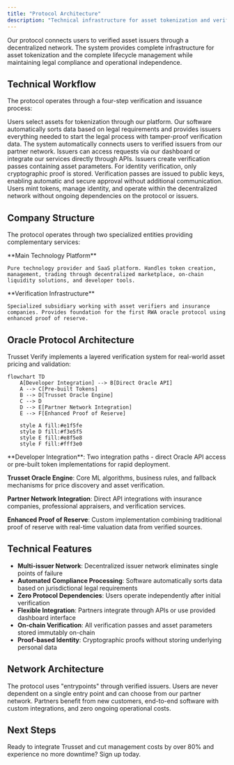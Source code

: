 ```yaml
---
title: "Protocol Architecture"
description: "Technical infrastructure for asset tokenization and verification"
---
```


Our protocol connects users to verified asset issuers through a decentralized network. The system provides complete infrastructure for asset tokenization and the complete lifecycle management while maintaining legal compliance and operational independence.

## Technical Workflow

The protocol operates through a four-step verification and issuance process:

<Steps>
  <Step title="Asset Selection & Data Processing">
    Users select assets for tokenization through our platform. Our software automatically sorts data based on legal requirements and provides issuers everything needed to start the legal process with tamper-proof verification data.
  </Step>
  
  <Step title="Issuer Connection">
    The system automatically connects users to verified issuers from our partner network. Issuers can access requests via our dashboard or integrate our services directly through APIs.
  </Step>
  
  <Step title="Verification Pass Issuance">
    Issuers create verification passes containing asset parameters. For identity verification, only cryptographic proof is stored. Verification passes are issued to public keys, enabling automatic and secure approval without additional communication.
  </Step>
  
  <Step title="Independent Token Operations">
    Users mint tokens, manage identity, and operate within the decentralized network without ongoing dependencies on the protocol or issuers.
  </Step>
</Steps>

## Company Structure

The protocol operates through two specialized entities providing complementary services:

<Columns cols={2}>
  <Card title="Trusset" icon="code">
    **Main Technology Platform**
    
    Pure technology provider and SaaS platform. Handles token creation, management, trading through decentralized marketplace, on-chain liquidity solutions, and developer tools.
  </Card>
  
  <Card title="Trusset Verify" icon="shield-check">
    **Verification Infrastructure**
    
    Specialized subsidiary working with asset verifiers and insurance companies. Provides foundation for the first RWA oracle protocol using enhanced proof of reserve.
  </Card>
</Columns>

## Oracle Protocol Architecture

Trusset Verify implements a layered verification system for real-world asset pricing and validation:

```mermaid
flowchart TD
    A[Developer Integration] --> B[Direct Oracle API]
    A --> C[Pre-built Tokens]
    B --> D[Trusset Oracle Engine]
    C --> D
    D --> E[Partner Network Integration]
    E --> F[Enhanced Proof of Reserve]
    
    style A fill:#e1f5fe
    style D fill:#f3e5f5
    style E fill:#e8f5e8
    style F fill:#fff3e0
```

<Accordion title="Architecture Layer Details">
  **Developer Integration**: Two integration paths - direct Oracle API access or pre-built token implementations for rapid deployment.

  **Trusset Oracle Engine**: Core ML algorithms, business rules, and fallback mechanisms for price discovery and asset verification.

  **Partner Network Integration**: Direct API integrations with insurance companies, professional appraisers, and verification services.

  **Enhanced Proof of Reserve**: Custom implementation combining traditional proof of reserve with real-time valuation data from verified sources.
</Accordion>

## Technical Features

- **Multi-issuer Network**: Decentralized issuer network eliminates single points of failure
- **Automated Compliance Processing**: Software automatically sorts data based on jurisdictional legal requirements  
- **Zero Protocol Dependencies**: Users operate independently after initial verification
- **Flexible Integration**: Partners integrate through APIs or use provided dashboard interface
- **On-chain Verification**: All verification passes and asset parameters stored immutably on-chain
- **Proof-based Identity**: Cryptographic proofs without storing underlying personal data

## Network Architecture

<Info>
The protocol uses "entrypoints" through verified issuers. Users are never dependent on a single entry point and can choose from our partner network. Partners benefit from new customers, end-to-end software with custom integrations, and zero ongoing operational costs.
</Info>

## Next Steps

<Card title="Become an Issuer" icon="building" href="https://issuers.trusset.org">
  Ready to integrate Trusset and cut management costs by over 80% and experience no more downtime? Sign up today.
</Card>